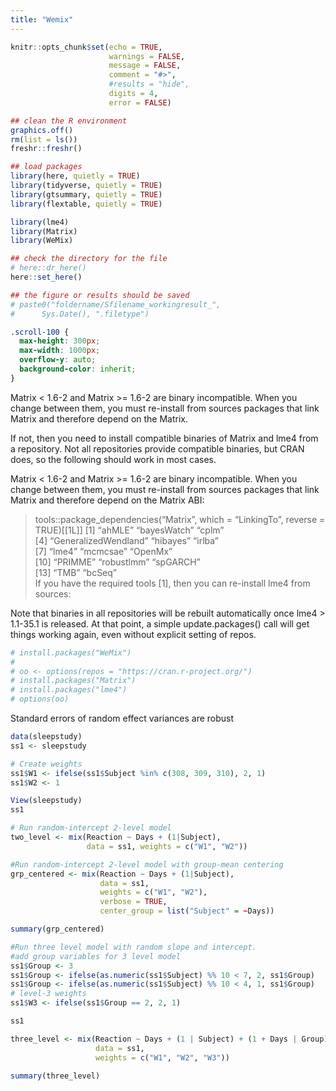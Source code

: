 ```yaml
---
title: "Wemix"
---
```


```r
knitr::opts_chunk$set(echo = TRUE,
                      warnings = FALSE,
                      message = FALSE,
                      comment = "#>",
                      #results = "hide",
                      digits = 4,
                      error = FALSE)

## clean the R environment
graphics.off()
rm(list = ls())
freshr::freshr()

## load packages
library(here, quietly = TRUE)
library(tidyverse, quietly = TRUE)
library(gtsummary, quietly = TRUE)
library(flextable, quietly = TRUE)

library(lme4)
library(Matrix)
library(WeMix)

## check the directory for the file
# here::dr_here()
here::set_here()

## the figure or results should be saved 
# paste0("foldername/Sfilename_workingresult_", 
#      Sys.Date(), ".filetype")
```

```css
.scroll-100 {
  max-height: 300px;
  max-width: 1000px;
  overflow-y: auto;
  background-color: inherit;
}
```

::: callout-important
Matrix \< 1.6-2 and Matrix \>= 1.6-2 are binary incompatible. When you change between them, you must re-install from sources packages that link Matrix and therefore depend on the Matrix.

If not, then you need to install compatible binaries of Matrix and lme4 from a repository. Not all repositories provide compatible binaries, but CRAN does, so the following should work in most cases.

Matrix \< 1.6-2 and Matrix \>= 1.6-2 are binary incompatible. When you change between them, you must re-install from sources packages that link Matrix and therefore depend on the Matrix ABI:

> tools::package_dependencies("Matrix", which = "LinkingTo", reverse = TRUE)\[\[1L\]\] \[1\] "ahMLE" "bayesWatch" "cplm"\
> \[4\] "GeneralizedWendland" "hibayes" "irlba"\
> \[7\] "lme4" "mcmcsae" "OpenMx"\
> \[10\] "PRIMME" "robustlmm" "spGARCH"\
> \[13\] "TMB" "bcSeq"\
> If you have the required tools \[1\], then you can re-install lme4 from sources:

Note that binaries in all repositories will be rebuilt automatically once lme4 \> 1.1-35.1 is released. At that point, a simple update.packages() call will get things working again, even without explicit setting of repos.
:::

```r
# install.packages("WeMix")
# 
# oo <- options(repos = "https://cran.r-project.org/")
# install.packages("Matrix")
# install.packages("lme4")
# options(oo)

```

Standard errors of random effect variances are robust

```r
data(sleepstudy)
ss1 <- sleepstudy

# Create weights
ss1$W1 <- ifelse(ss1$Subject %in% c(308, 309, 310), 2, 1)
ss1$W2 <- 1

View(sleepstudy)
ss1

# Run random-intercept 2-level model 
two_level <- mix(Reaction ~ Days + (1|Subject), 
                 data = ss1, weights = c("W1", "W2"))

#Run random-intercept 2-level model with group-mean centering
grp_centered <- mix(Reaction ~ Days + (1|Subject), 
                    data = ss1,
                    weights = c("W1", "W2"),
                    verbose = TRUE,
                    center_group = list("Subject" = ~Days))
```

```r
summary(grp_centered)
```

```r
#Run three level model with random slope and intercept. 
#add group variables for 3 level model 
ss1$Group <- 3
ss1$Group <- ifelse(as.numeric(ss1$Subject) %% 10 < 7, 2, ss1$Group)
ss1$Group <- ifelse(as.numeric(ss1$Subject) %% 10 < 4, 1, ss1$Group)
# level-3 weights
ss1$W3 <- ifelse(ss1$Group == 2, 2, 1)
```

```r
ss1
```

```r
three_level <- mix(Reaction ~ Days + (1 | Subject) + (1 + Days | Group),
                   data = ss1,
                   weights = c("W1", "W2", "W3"))
```

```r
summary(three_level)
```
